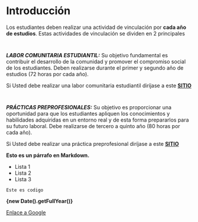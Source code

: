 # Introducción

Los estudiantes deben realizar una actividad de vinculación por **cada año de estudios**. Estas actividades de vinculación se dividen en 2 principales
~~~
 
~~~
**_LABOR COMUNITARIA ESTUDIANTIL:_** Su objetivo fundamental es contribuir el desarrollo de la comunidad y promover el compromiso social de los estudiantes. Deben realizarse durante el primer y segundo año de estudios (72 horas por cada año).



Si Usted debe realizar una labor comunitaria estudiantil diríjase a este **[SITIO](/labor)**

~~~
 
~~~

**_PRÁCTICAS PREPROFESIONALES:_** Su objetivo es proporcionar una oportunidad para que los estudiantes apliquen los conocimientos y habilidades adquiridas en un entorno real y de esta forma prepararlos para su futuro laboral. Debe realizarse de tercero a quinto año (80 horas por cada año).


Si Usted debe realizar una práctica preprofesional diríjase a este **[SITIO](/practica)**

**Esto es un párrafo en Markdown.**

- Lista 1
- Lista 2
- Lista 3

``Este es codigo``

__{new Date().getFullYear()}__

[Enlace a Google](https://www.google.com)